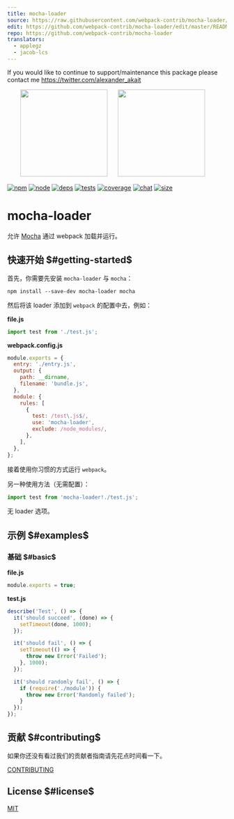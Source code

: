 ```yaml
---
title: mocha-loader
source: https://raw.githubusercontent.com/webpack-contrib/mocha-loader/master/README.md
edit: https://github.com/webpack-contrib/mocha-loader/edit/master/README.md
repo: https://github.com/webpack-contrib/mocha-loader
translators:
  - applegz
  - jacob-lcs
---
```



If you would like to continue to support/maintenance this package please contact me https://twitter.com/alexander_akait

<div align="center">
  <img width="200" height="200"
    src="https://cdn.worldvectorlogo.com/logos/mocha.svg"/>
  <a href="https://github.com/webpack/webpack">
    <img width="200" height="200" hspace="20"
      src="https://webpack.js.org/assets/icon-square-big.svg"/>
  </a>
</div>

[![npm][npm]][npm-url]
[![node][node]][node-url]
[![deps][deps]][deps-url]
[![tests][tests]][tests-url]
[![coverage][cover]][cover-url]
[![chat][chat]][chat-url]
[![size][size]][size-url]

# mocha-loader

允许 [Mocha](https://mochajs.org/) 通过 webpack 加载并运行。

## 快速开始 $#getting-started$

首先，你需要先安装 `mocha-loader` 与 `mocha`：

```console
npm install --save-dev mocha-loader mocha
```

然后将该 loader 添加到 `webpack` 的配置中去，例如：

**file.js**

```js
import test from './test.js';
```

**webpack.config.js**

```js
module.exports = {
  entry: './entry.js',
  output: {
    path: __dirname,
    filename: 'bundle.js',
  },
  module: {
    rules: [
      {
        test: /test\.js$/,
        use: 'mocha-loader',
        exclude: /node_modules/,
      },
    ],
  },
};
```

接着使用你习惯的方式运行 `webpack`。

另一种使用方法（无需配置）：

```js
import test from 'mocha-loader!./test.js';
```

无 loader 选项。

## 示例 $#examples$

### 基础 $#basic$

**file.js**

```js
module.exports = true;
```

**test.js**

```js
describe('Test', () => {
  it('should succeed', (done) => {
    setTimeout(done, 1000);
  });

  it('should fail', () => {
    setTimeout(() => {
      throw new Error('Failed');
    }, 1000);
  });

  it('should randomly fail', () => {
    if (require('./module')) {
      throw new Error('Randomly failed');
    }
  });
});
```

## 贡献 $#contributing$

如果你还没有看过我们的贡献者指南请先花点时间看一下。

[CONTRIBUTING](https://github.com/webpack-contrib/mocha-loader/blob/master/.github/CONTRIBUTING.md)

## License $#license$

[MIT](https://github.com/webpack-contrib/mocha-loader/blob/master/LICENSE)

[npm]: https://img.shields.io/npm/v/mocha-loader.svg
[npm-url]: https://npmjs.com/package/mocha-loader
[node]: https://img.shields.io/node/v/mocha-loader.svg
[node-url]: https://nodejs.org
[deps]: https://david-dm.org/webpack-contrib/mocha-loader.svg
[deps-url]: https://david-dm.org/webpack-contrib/mocha-loader
[tests]: https://github.com/webpack-contrib/mocha-loader/workflows/mocha-loader/badge.svg
[tests-url]: https://github.com/webpack-contrib/mocha-loader/actions
[cover]: https://codecov.io/gh/webpack-contrib/mocha-loader/branch/master/graph/badge.svg
[cover-url]: https://codecov.io/gh/webpack-contrib/mocha-loader
[chat]: https://badges.gitter.im/webpack/webpack.svg
[chat-url]: https://gitter.im/webpack/webpack
[size]: https://packagephobia.now.sh/badge?p=mocha-loader
[size-url]: https://packagephobia.now.sh/result?p=mocha-loader
